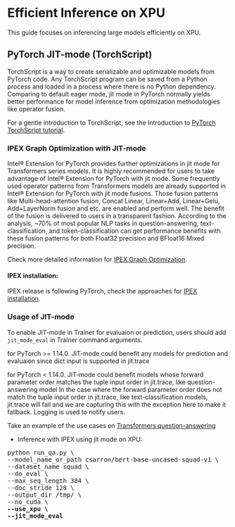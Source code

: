 <!--Copyright 2022 The HuggingFace Team. All rights reserved.

Licensed under the Apache License, Version 2.0 (the "License"); you may not use this file except in compliance with
the License. You may obtain a copy of the License at

http://www.apache.org/licenses/LICENSE-2.0

Unless required by applicable law or agreed to in writing, software distributed under the License is distributed on
an "AS IS" BASIS, WITHOUT WARRANTIES OR CONDITIONS OF ANY KIND, either express or implied. See the License for the
-->

# Efficient Inference on XPU

This guide focuses on inferencing large models efficiently on XPU.

## PyTorch JIT-mode (TorchScript)
TorchScript is a way to create serializable and optimizable models from PyTorch code. Any TorchScript program can be saved from a Python process and loaded in a process where there is no Python dependency.
Comparing to default eager mode, jit mode in PyTorch normally yields better performance for model inference from optimization methodologies like operator fusion.

For a gentle introduction to TorchScript, see the Introduction to [PyTorch TorchScript tutorial](https://pytorch.org/tutorials/beginner/Intro_to_TorchScript_tutorial.html#tracing-modules).

### IPEX Graph Optimization with JIT-mode
Intel® Extension for PyTorch provides further optimizations in jit mode for Transformers series models. It is highly recommended for users to take advantage of Intel® Extension for PyTorch with jit mode. Some frequently used operator patterns from Transformers models are already supported in Intel® Extension for PyTorch with jit mode fusions. Those fusion patterns like Multi-head-attention fusion, Concat Linear, Linear+Add, Linear+Gelu, Add+LayerNorm fusion and etc. are enabled and perform well. The benefit of the fusion is delivered to users in a transparent fashion. According to the analysis, ~70% of most popular NLP tasks in question-answering, text-classification, and token-classification can get performance benefits with these fusion patterns for both Float32 precision and BFloat16 Mixed precision.

Check more detailed information for [IPEX Graph Optimization](https://intel.github.io/intel-extension-for-pytorch/xpu/latest/tutorials/examples.html).

#### IPEX installation:

IPEX release is following PyTorch, check the approaches for [IPEX installation](https://intel.github.io/intel-extension-for-pytorch/).

### Usage of JIT-mode
To enable JIT-mode in Trainer for evaluaion or prediction, users should add `jit_mode_eval` in Trainer command arguments.

<Tip warning={true}>

for PyTorch >= 1.14.0. JIT-mode could benefit any models for prediction and evaluaion since dict input is supported in jit.trace

for PyTorch < 1.14.0. JIT-mode could benefit models whose forward parameter order matches the tuple input order in jit.trace, like question-answering model
In the case where the forward parameter order does not match the tuple input order in jit.trace, like text-classification models, jit.trace will fail and we are capturing this with the exception here to make it fallback. Logging is used to notify users.

</Tip>

Take an example of the use cases on [Transformers question-answering](https://github.com/huggingface/transformers/tree/main/examples/pytorch/question-answering)


- Inference with IPEX using jit mode on XPU:
<pre>python run_qa.py \
--model_name_or_path csarron/bert-base-uncased-squad-v1 \
--dataset_name squad \
--do_eval \
--max_seq_length 384 \
--doc_stride 128 \
--output_dir /tmp/ \
--no_cuda \
<b>--use_xpu \</b>
<b>--jit_mode_eval</b></pre> 
